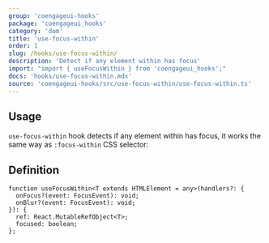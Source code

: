 ```yaml
---
group: 'coengageui-hooks'
package: 'coengageui_hooks'
category: 'dom'
title: 'use-focus-within'
order: 1
slug: /hooks/use-focus-within/
description: 'Detect if any element within has focus'
import: "import { useFocusWithin } from 'coengageui_hooks';"
docs: 'hooks/use-focus-within.mdx'
source: 'coengageui-hooks/src/use-focus-within/use-focus-within.ts'
---
```



## Usage

`use-focus-within` hook detects if any element within has focus, it works the same way as `:focus-within` CSS selector:

<Demo data={HooksDemos.useFocusWithinDemo} />

## Definition

```tsx
function useFocusWithin<T extends HTMLElement = any>(handlers?: {
  onFocus?(event: FocusEvent): void;
  onBlur?(event: FocusEvent): void;
}): {
  ref: React.MutableRefObject<T>;
  focused: boolean;
};
```
